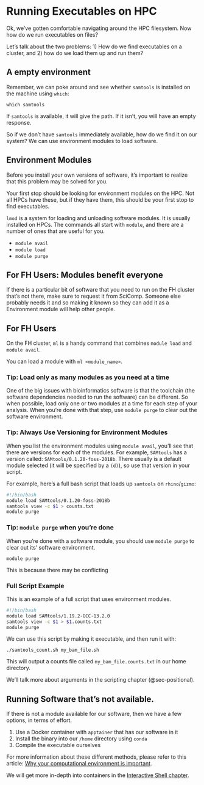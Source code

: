 # Running Executables on HPC

Ok, we've gotten comfortable navigating around the HPC filesystem. Now how do we run executables on files?

Let's talk about the two problems: 1) How do we find executables on a cluster, and 2) how do we load them up and run them?

## A empty environment

Remember, we can poke around and see whether `samtools` is installed on the machine using `which`:

```
which samtools
```

If `samtools` is available, it will give the path. If it isn't, you will have an empty response.

So if we don't have `samtools` immediately available, how do we find it on our system? We can use environment modules to load software.


## Environment Modules

Before you install your own versions of software, it's important to realize that this problem may be solved for you.

Your first stop should be looking for environment modules on the HPC. Not all HPCs have these, but if they have them, this should be your first stop to find executables. 

`lmod` is a system for loading and unloading software modules. It is usually installed on HPCs. The commands all start with `module`, and there are a number of ones that are useful for you.

- `module avail`
- `module load`
- `module purge`

:::{callout-note}
## For FH Users: Modules benefit everyone

If there is a particular bit of software that you need to run on the FH cluster that's not there, make sure to request it from SciComp. Someone else probably needs it and so making it known so they can add it as a Environment module will help other people.
:::


:::{.callout}
## For FH Users

On the FH cluster, `ml` is a handy command that combines `module load` and `module avail`.

You can load a module with `ml <module_name>`.
:::

### Tip: Load only as many modules as you need at a time

One of the big issues with bioinformatics software is that the toolchain (the software dependencies needed to run the software) can be different. So when possible, load only one or two modules at a time for each step of your analysis. When you're done with that step, use `module purge` to clear out the software environment.

### Tip: Always Use Versioning for Environment Modules

When you list the environment modules using `module avail`, you'll see that there are versions for each of the modules. For example, `SAMtools` has a version called: `SAMtools/0.1.20-foss-2018b`. There usually is a default module selected (it will be specified by a `(d)`), so use that version in your script.

For example, here's a full bash script that loads up `samtools` on `rhino`/`gizmo`:

```bash
#!/bin/bash
module load SAMtools/0.1.20-foss-2018b
samtools view -c $1 > counts.txt
module purge
```


### Tip: `module purge` when you're done

When you're done with a software module, you should use `module purge` to clear out its' software environment. 

```
module purge
```

This is because there may be conflicting 

### Full Script Example

This is an example of a full script that uses environment modules. 

```bash
#!/bin/bash
module load SAMtools/1.19.2-GCC-13.2.0
samtools view -c $1 > $1.counts.txt
module purge
```

We can use this script by making it executable, and then run it with:

```
./samtools_count.sh my_bam_file.sh
```

This will output a counts file called `my_bam_file.counts.txt` in our home directory.

We'll talk more about arguments in the scripting chapter (@sec-positional).

## Running Software that's not available.

If there is not a module available for our software, then we have a few options, in terms of effort.

1. Use a Docker container with `apptainer` that has our software in it
2. Install the binary into our `/home` directory using `conda`
3. Compile the executable ourselves

For more information about these different methods, please refer to this article: [Why your computational environment is important](https://sciwiki.fredhutch.org/dasldemos/computational_rank/).

We will get more in-depth into containers in the [Interactive Shell chapter](interactive_shell.html).

